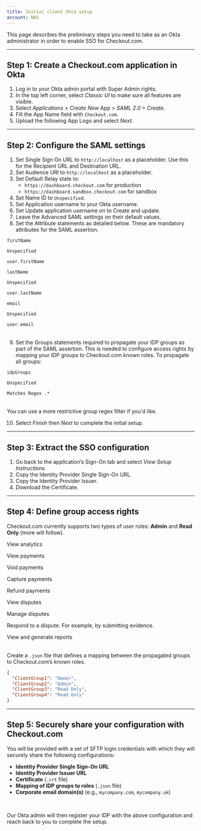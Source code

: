 ```yaml
---
title: Initial client Okta setup
account: NAS
---
```


This page describes the preliminary steps you need to take as an Okta administrator in order to enable SSO for Checkout.com.

---

## Step 1: Create a Checkout.com application in Okta

1. Log in to your Okta admin portal with Super Admin rights.
2. In the top left corner, select _Classic UI_ to make sure all features are visible.
3. Select _Applications > Create New App > SAML 2.0 > Create_.
4. Fill the App Name field with `Checkout.com`.
5. Upload the following App Logo and select _Next_.

---

## Step 2: Configure the SAML settings

1. Set Single Sign On URL to `http://localhost` as a placeholder. Use this for the Recipient URL and Destination URL.
2. Set Audience URI to `http://localhost` as a placeholder.
3. Set Default Relay state to:
    - `https://dashboard.checkout.com` for production
    - `https://dashboard.sandbox.checkout.com` for sandbox
4. Set Name ID to `Unspecified`.
5. Set Application username to your Okta username.
6. Set Update application username on to Create and update.
7. Leave the Advanced SAML settings on their default values.
8. Set the Attribute statements as detailed below. These are mandatory attributes for the SAML assertion.

<Table>
<TableHead headers={['Name','Name format','Value']}/>
<TableBody>
<TableRow>
<TableCell>

`firstName`

</TableCell>
<TableCell>

`Unspecified`

</TableCell>
<TableCell>

`user.firstName`

</TableCell>
</TableRow>
<TableRow>
<TableCell>

`lastName`

</TableCell>
<TableCell>

`Unspecified`

</TableCell>
<TableCell>

`user.lastName`

</TableCell>
</TableRow>
<TableRow>
<TableCell>

`email`

</TableCell>
<TableCell>

`Unspecified`

</TableCell>
<TableCell>

`user.email`

</TableCell>
</TableRow>
</TableBody>
</Table>

9. Set the Groups statements required to propagate your IDP groups as part of the SAML assertion. This is needed to configure access rights by mapping your IDP groups to Checkout.com known roles. To propagate all groups:

<Table>
<TableHead headers={['Name','Name format','Value']}/>
<TableBody>
<TableRow>
<TableCell>

`idpGroups`

</TableCell>
<TableCell>

`Unspecified`

</TableCell>
<TableCell>

`Matches Regex .*`

</TableCell>
</TableRow>
</TableBody>
</Table>

<TipBox>

You can use a more restrictive group regex filter if you'd like.

</TipBox>

10. Select _Finish_ then _Next_ to complete the initial setup.

---

## Step 3: Extract the SSO configuration

1. Go back to the application’s Sign-On tab and select _View Setup Instructions_.
2. Copy the Identity Provider Single Sign-On URL.
3. Copy the Identity Provider Issuer.
4. Download the Certificate.

---

## Step 4: Define group access rights

Checkout.com currently supports two types of user roles: **Admin** and **Read Only** (more will follow).

<Table>
<TableHead headers={['Permission','Admin','Read only']}/>
<TableBody>
<TableRow>
<TableCell>

View analytics

</TableCell>
<TableCell>
<TableTicCell/>
</TableCell>
<TableCell>
<TableTicCell/>
</TableCell>
</TableRow>
<TableRow>
<TableCell>

View payments

</TableCell>
<TableCell>
<TableTicCell/>
</TableCell>
<TableCell>
<TableTicCell/>
</TableCell>
</TableRow>
<TableRow>
<TableCell>

Void payments

</TableCell>
<TableCell>
<TableTicCell/>
</TableCell>
<TableCell>
<TableTicCell type='error'/>
</TableCell>
</TableRow>
<TableRow>
<TableCell>

Capture payments

</TableCell>
<TableCell>
<TableTicCell/>
</TableCell>
<TableCell>
<TableTicCell type='error'/>
</TableCell>
</TableRow>
<TableRow>
<TableCell>

Refund payments

</TableCell>
<TableCell>
<TableTicCell/>
</TableCell>
<TableCell>
<TableTicCell type='error'/>
</TableCell>
</TableRow>
<TableRow>
<TableCell>

View disputes

</TableCell>
<TableCell>
<TableTicCell/>
</TableCell>
<TableCell>
<TableTicCell/>
</TableCell>
</TableRow>
<TableRow>
<TableCell>

Manage disputes

<InfoBox>

Respond to a dispute. For example, by submitting evidence.

</InfoBox>

</TableCell>
<TableCell>
<TableTicCell/>
</TableCell>
<TableCell>
<TableTicCell type='error'/>
</TableCell>
</TableRow>
<TableRow>
<TableCell>

View and generate reports

</TableCell>
<TableCell>
<TableTicCell/>
</TableCell>
<TableCell>
<TableTicCell/>
</TableCell>
</TableRow>
</TableBody>
</Table>

Create a `.json` file that defines a mapping between the propagated groups to Checkout.com’s known roles.

```json withBorder
{
  "ClientGroup1": "Owner",
  "ClientGroup2": "Admin",
  "ClientGroup3": "Read Only",
  "ClientGroup4": "Read Only"
}
```

---

## Step 5: Securely share your configuration with Checkout.com

You will be provided with a set of SFTP login credentials with which they will securely share the following configurations:

- **Identity Provider Single Sign-On URL**
- **Identity Provider Issuer URL**
- **Certificate** (`.crt` file)
- **Mapping of IDP groups to roles** (`.json` file)
- **Corporate email domain(s)** (e.g., `mycompany.com`, `mycompany.uk`)

<br/>

Our Okta admin will then register your IDP with the above configuration and reach back to you to complete the setup.